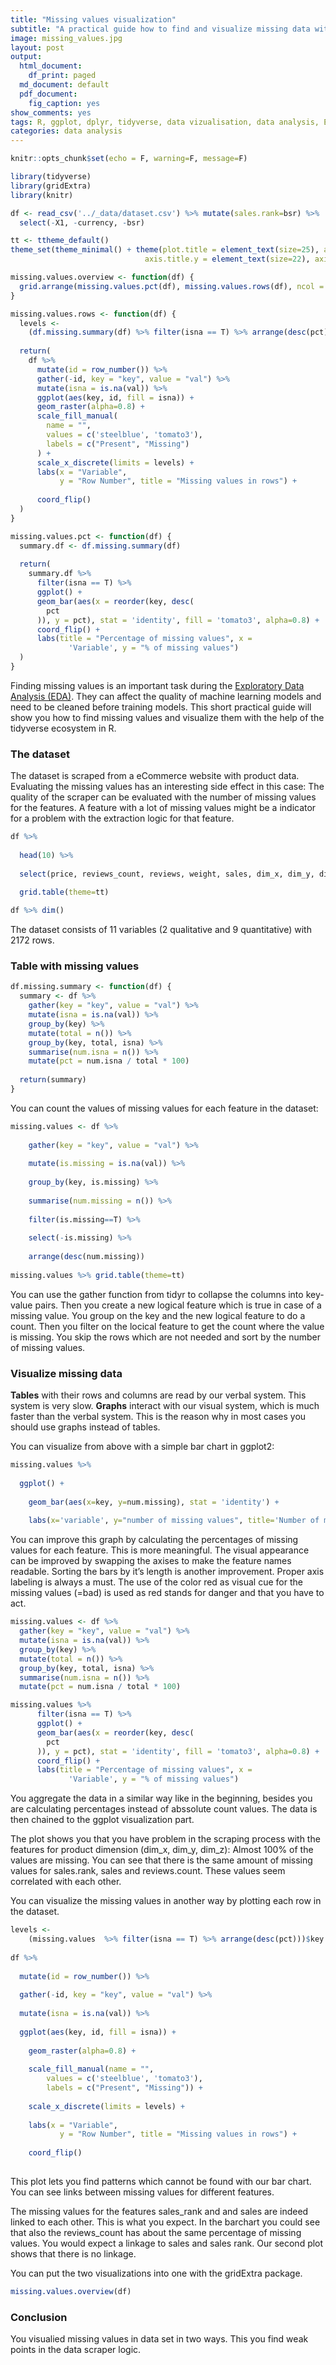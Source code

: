 ```yaml
---
title: "Missing values visualization"
subtitle: "A practical guide how to find and visualize missing data with tidyverse (ggplot2, dplyr, tidyr)"
image: missing_values.jpg
layout: post
output:
  html_document:
    df_print: paged
  md_document: default
  pdf_document:
    fig_caption: yes
show_comments: yes
tags: R, ggplot, dplyr, tidyverse, data vizualisation, data analysis, EDA
categories: data analysis
---
```


```r
knitr::opts_chunk$set(echo = F, warning=F, message=F)
```

```r
library(tidyverse)
library(gridExtra)
library(knitr)
```
```r
df <- read_csv('../_data/dataset.csv') %>% mutate(sales.rank=bsr) %>% 
  select(-X1, -currency, -bsr)
```

```r
tt <- ttheme_default()
theme_set(theme_minimal() + theme(plot.title = element_text(size=25), axis.title.x = element_text(size=22), legend.text = element_text(size=20),
                              axis.title.y = element_text(size=22), axis.text.x  = element_text(size=20), axis.text.y = element_text(size=20)))
```


```r

missing.values.overview <- function(df) {
  grid.arrange(missing.values.pct(df), missing.values.rows(df), ncol = 2)
}

missing.values.rows <- function(df) {
  levels <-
    (df.missing.summary(df) %>% filter(isna == T) %>% arrange(desc(pct)))$key
  
  return(
    df %>%
      mutate(id = row_number()) %>%
      gather(-id, key = "key", value = "val") %>%
      mutate(isna = is.na(val)) %>%
      ggplot(aes(key, id, fill = isna)) +
      geom_raster(alpha=0.8) +
      scale_fill_manual(
        name = "",
        values = c('steelblue', 'tomato3'),
        labels = c("Present", "Missing")
      ) +
      scale_x_discrete(limits = levels) +
      labs(x = "Variable",
           y = "Row Number", title = "Missing values in rows") +
      
      coord_flip()
  )
}

missing.values.pct <- function(df) {
  summary.df <- df.missing.summary(df)
  
  return(
    summary.df %>%
      filter(isna == T) %>%
      ggplot() +
      geom_bar(aes(x = reorder(key, desc(
        pct
      )), y = pct), stat = 'identity', fill = 'tomato3', alpha=0.8) +
      coord_flip() +
      labs(title = "Percentage of missing values", x =
             'Variable', y = "% of missing values")
  )
}
```

Finding missing values is an important task during the [Exploratory Data Analysis (EDA)](https://en.wikipedia.org/wiki/Exploratory_data_analysis). They can affect the quality of machine learning models and need to be cleaned before training models. This short practical guide will show you how to find missing values and visualize them with the help of the tidyverse ecosystem in R.


### The dataset

The dataset is scraped from a eCommerce website with product data. Evaluating the missing values has an interesting side effect in this case: The quality of the scraper can be evaluated with the number of missing values for the features. A feature with a lot of missing values might be a indicator for a problem with the extraction logic for that feature.

```r
df %>% 
  
  head(10) %>% 
  
  select(price, reviews_count, reviews, weight, sales, dim_x, dim_y, dim_z) %>%
  
  grid.table(theme=tt)
```

```r
df %>% dim()
```


The dataset consists of 11 variables (2 qualitative and 9 quantitative) with 2172 rows.


### Table with missing values 
 
```r

df.missing.summary <- function(df) {
  summary <- df %>%
    gather(key = "key", value = "val") %>%
    mutate(isna = is.na(val)) %>%
    group_by(key) %>%
    mutate(total = n()) %>%
    group_by(key, total, isna) %>%
    summarise(num.isna = n()) %>%
    mutate(pct = num.isna / total * 100)
  
  return(summary)
}

```

You can count the values of missing values for each feature in the dataset:

```r
missing.values <- df %>%
  
    gather(key = "key", value = "val") %>%
  
    mutate(is.missing = is.na(val)) %>%
  
    group_by(key, is.missing) %>%
  
    summarise(num.missing = n()) %>%
  
    filter(is.missing==T) %>%
  
    select(-is.missing) %>%
  
    arrange(desc(num.missing))
    
missing.values %>% grid.table(theme=tt)
```

You can use the gather function from tidyr to collapse the columns into key-value pairs. Then you create a new logical feature which is true in case of a missing value. You group on the key and the new logical feature to do a count. Then you filter on the locical feature to get the count where the value is missing. You skip the rows which are not needed and sort by the number of missing values. 

### Visualize missing data


__Tables__ with their rows and columns  are read by our verbal system. This system is very slow. 
__Graphs__ interact with our visual system, which is much faster than the verbal system. This is the reason why in most cases you should use graphs instead of tables. 

You can visualize from above with a simple bar chart in ggplot2:

```r
missing.values %>%
  
  ggplot() +
  
    geom_bar(aes(x=key, y=num.missing), stat = 'identity') +
  
    labs(x='variable', y="number of missing values", title='Number of missing values')
```

You can improve this graph by calculating the percentages of missing values for each feature. This is more meaningful. The visual appearance can be improved by swapping the axises to make the feature names readable. Sorting the bars by it's length is another improvement. Proper axis labeling is always a must. The use of the color red as visual cue for the missing values (=bad) is used as red stands for danger and that you have to act.


```r
missing.values <- df %>%
  gather(key = "key", value = "val") %>%
  mutate(isna = is.na(val)) %>%
  group_by(key) %>%
  mutate(total = n()) %>%
  group_by(key, total, isna) %>%
  summarise(num.isna = n()) %>%
  mutate(pct = num.isna / total * 100)

missing.values %>%
      filter(isna == T) %>%
      ggplot() +
      geom_bar(aes(x = reorder(key, desc(
        pct
      )), y = pct), stat = 'identity', fill = 'tomato3', alpha=0.8) +
      coord_flip() +
      labs(title = "Percentage of missing values", x =
             'Variable', y = "% of missing values")
```

You aggregate the data in a similar way like in the beginning, besides you are calculating percentages instead of abssolute count values. The data is then chained to the ggplot visualization part.

The plot shows you that you have problem in the scraping process with the features for product dimension (dim_x, dim_y, dim_z): Almost 100% of the values are missing. You can see that there is the same amount of missing values for sales.rank, sales and reviews.count. These values seem correlated with each other.

You can visualize the missing values in another way by plotting each row in the dataset. 

```r
levels <-
    (missing.values  %>% filter(isna == T) %>% arrange(desc(pct)))$key
  
df %>%
  
  mutate(id = row_number()) %>%
  
  gather(-id, key = "key", value = "val") %>%
  
  mutate(isna = is.na(val)) %>%
  
  ggplot(aes(key, id, fill = isna)) +
  
    geom_raster(alpha=0.8) +
  
    scale_fill_manual(name = "",
        values = c('steelblue', 'tomato3'),
        labels = c("Present", "Missing")) +
  
    scale_x_discrete(limits = levels) +
  
    labs(x = "Variable",
           y = "Row Number", title = "Missing values in rows") +
  
    coord_flip()
  
```
This plot lets you find patterns which cannot be found with our bar chart. You can see links between missing values for different features.

The missing values for the features sales_rank and and sales are indeed linked to each other. This is what you expect. In the barchart you could see that also the reviews_count has about the same percentage of missing values. You would expect a linkage to sales and sales rank. Our second plot shows that there is no linkage.

You can put the two visualizations into one with the gridExtra package. 



```r
missing.values.overview(df)
```


### Conclusion

You visualied missing values in data set in two ways. This you find weak points in the data scraper logic. 





